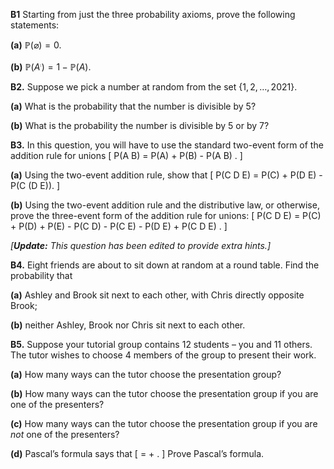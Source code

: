 :::: {.myq}
**B1** Starting from just the three probability axioms, prove the following statements:

::: {.subq}
**(a)** $\mathbb P(\varnothing) = 0$.
:::
::: {.subq}
**(b)** $\mathbb P(A^\comp) = 1 - \mathbb P(A)$.
:::
::::


:::: {.myq}
**B2.** Suppose we pick a number at random from the set $\{1, 2, \dots, 2021\}$.

::: {.subq}
**(a)** What is the probability that the number is divisible by 5?
:::

::: {.subq}
**(b)** What is the probability the number is divisible by 5 or by 7?
:::
::::

:::: {.myq}
**B3.** In this question, you will have to use the standard two-event form of the addition rule for unions
\[ \mathbb P(A \cup B) = \mathbb P(A) + \mathbb P(B) - \mathbb P(A \cap B) . \]

::: {.subq}
**(a)** Using the two-event addition rule, show that
\[ \mathbb P(C \cup D \cup E) = \mathbb P(C) + \mathbb P(D \cup E) - \mathbb P\big(C \cap (D \cup E)\big).  \]
::: 

::: {.subq}
**(b)** Using the two-event addition rule and the distributive law, or otherwise, prove the three-event form of the addition rule for unions:
\[
  \mathbb P(C \cup D \cup E) = \mathbb P(C) + \mathbb P(D) + \mathbb P(E) 
  - \mathbb P(C \cap D) - \mathbb P(C \cap E) - \mathbb P(D \cap E) + \mathbb P(C \cap D \cap E) .
\]
:::

*[**Update:** This question has been edited to provide extra hints.]*
::::

:::: {.myq}
**B4.** Eight friends are about to sit down at random at a round table. Find the probability that

::: {.subq}
**(a)** Ashley and Brook sit next to each other, with Chris directly opposite Brook;
:::

::: {.subq}
**(b)** neither Ashley, Brook nor Chris sit next to each other.
:::
::::


:::: {.myq}
**B5.** Suppose your tutorial group contains 12 students -- you and 11 others. The tutor wishes to choose 4 members of the group to present their work.

::: {.subq}
**(a)** How many ways can the tutor choose the presentation group?
:::

::: {.subq}
**(b)** How many ways can the tutor choose the presentation group if you are one of the presenters?
:::

::: {.subq}
**(c)** How many ways can the tutor choose the presentation group if you are *not* one of the presenters?
:::

::: {.subq}
**(d)** Pascal's formula says that
\[ \binom{n}{k} = \binom{n-1}{k-1} + \binom{n-1}{k} . \]
Prove Pascal's formula.
:::
::::